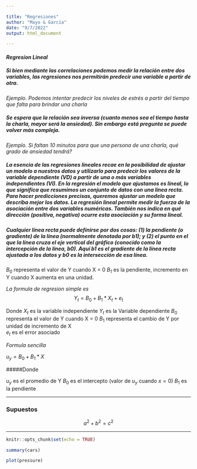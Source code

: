 ---

title: "Regresiones"
author: "Mayo & García"
date: "9/7/2022"
output: html_document

---


#### *Regresion Lineal*

##### Si bien mediante las correlaciones podemos medir la relación entre dos variables, las regresiones nos permitirán predecir una variable a partir de otra.

*Ejemplo. Podemos intentar predecir los niveles de estrés a partir del tiempo que falta para brindar una charla*

##### Se espera que la relación sea inversa (cuanto menos sea el tiempo hasta la charla, mayor será la ansiedad). Sin embargo está pregunta se puede volver más compleja.

*Ejemplo. Si faltan 10 minutos para que una persona de una charla, qué grado de ansiedad tendrá?* 

##### La esencia de las regresiones lineales recae en la posibilidad de ajustar un modelo a nuestros datos y utilizarlo para predecir los valores de la variable dependiente (VD) a partir de una o más variables independientes (VI). En la regresión el modelo que ajustamos es lineal, lo que significa que resumimos un conjunto de datos con una línea recta. Para hacer predicciones precisas, queremos ajustar un modelo que describa mejor los datos. La regresión lineal permite medir la fuerza de la asociación entre dos variables numéricas. También nos indica en qué dirección (positiva, negativa) ocurre esta asociación y su forma lineal.

##### Cualquier línea recta puede definirse por dos cosas: (1) la pendiente (o gradiente) de la línea (normalmente denotada por b1); y (2) el punto en el que la línea cruza el eje vertical del gráfico (conocido como la intercepción de la línea, b0). Aquí b1 es el gradiente de la línea recta ajustada a los datos y b0 es la intersección de esa línea.

$B_0$ representa el valor de Y cuando X = 0
$B_1$ es la pendiente, incremento en Y cuando X aumenta en una unidad. 


*La formula de regresion simple es* $$ Y_t = B_0 + B_1*X_t + e_t$$

Donde
$X_t$ es la variable independiente
$Y_t$ es la Variable dependiente 
$B_0$ representa el valor de Y cuando X = 0 
$B_1$ representa el cambio de Y por unidad de incremento de X  
$e_t$ es el error asociado  

*Formula sencilla*

$u_y = B_0 + B_1*X$

#####Donde

$u_y$ es el promedio de Y
$B_0$ es el intercepto (valor de $u_y$ cuando $x = 0$)
$B_1$ es la pendiente

---------------------------------------------------------------

### Supuestos

$$
a^2 + b^2 = c^2
$$

------------------------------------------------------------------------



```{r setup, include=FALSE}
knitr::opts_chunk$set(echo = TRUE)
```



```{r cars}
summary(cars)
```



```{r pressure, echo=FALSE}
plot(pressure)
```

